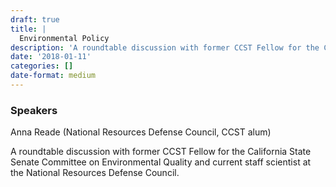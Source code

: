 ```yaml
---
draft: true 
title: |
  Environmental Policy
description: 'A roundtable discussion with former CCST Fellow for the California State Senate Committee on Environmental Quality and current staff scientist at the National Resources Defense Council.'
date: '2018-01-11'
categories: []
date-format: medium 
---
```



### Speakers  
Anna Reade (National Resources Defense Council, CCST alum)

A roundtable discussion with former CCST Fellow for the California State Senate Committee on Environmental Quality and current staff scientist at the National Resources Defense Council.


